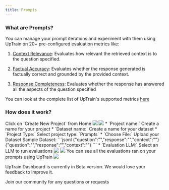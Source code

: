 ```yaml
---
title: Prompts
---
```


### What are Prompts?

You can manage your prompt iterations and experiment with them using UpTrain on 20+ pre-configured evaluation metrics like:
1. [Context Relevance](/predefined-evaluations/context-awareness/context-relevance): Evaluates how relevant the retrieved context is to the question specified.

2. [Factual Accuracy](/predefined-evaluations/context-awareness/factual-accuracy): Evaluates whether the response generated is factually correct and grounded by the provided context.

3. [Response Completeness](/predefined-evaluations/response-quality/response-completeness): Evaluates whether the response has answered all the aspects of the question specified

You can look at the complete list of UpTrain's supported metrics [here](/predefined-evaluations/overview)

### How does it work?

<Steps>
  <Step title = "Create a new Project">
    Click on `Create New Project` from Home
    <Frame>
      <img src="/assets/dashboard/dashboard_home.png" />
    </Frame>
  </Step>
  <Step title = "Enter Project Information">
    <Frame>
      <img src="/assets/dashboard/dashboard_project1.png" />
    </Frame>
    * `Project name:` Create a name for your project
    * `Dataset name:` Create a name for your dataset
    * `Project Type:` Select project type: `Prompts`
    * `Choose File:` Upload your Dataset
      Sample Dataset:
      ```jsonl
      {"question":"","response":"","context":""}
      {"question":"","response":"","context":""}
      ```
    * `Evaluation LLM:` Select an LLM to run evaluations
  </Step>
  <Step title = "Enter your Prompt">
    <Frame>
      <img src="/assets/dashboard/prompt_select.png" />
    </Frame>
  </Step>
  <Step title = "Select Evaluations to Run">
    <Frame>
      <img src="/assets/dashboard/eval_select_metrics.png" />
    </Frame>
  </Step>
  <Step title = "View Prompts">
    You can see all the evaluations ran on your prompts using UpTrain
    <Frame>
      <img src="/assets/dashboard/prompt.png" />
    </Frame>
  </Step>
</Steps>

<Note>UpTrain Dashboard is currently in Beta version. We would love your feedback to improve it.</Note>

<CardGroup cols={1}>
  <Card
    title="Have Questions?"
    href="https://join.slack.com/t/uptraincommunity/shared_invite/zt-1yih3aojn-CEoR_gAh6PDSknhFmuaJeg"
    icon="slack"
    color="#808080"
  >
    Join our community for any questions or requests
  </Card>
  
</CardGroup>

